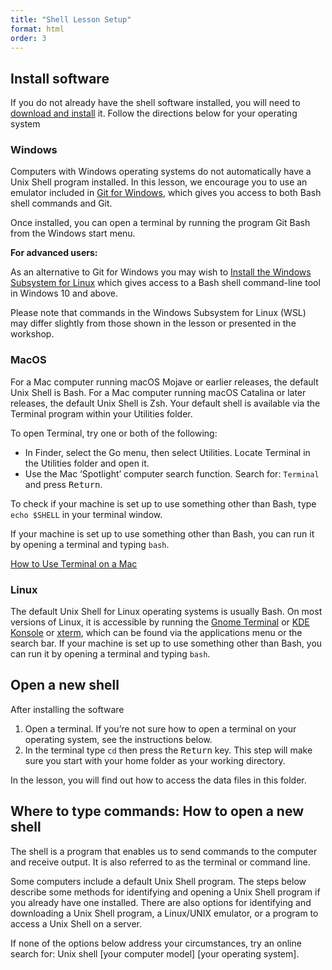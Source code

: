 ```yaml
---
title: "Shell Lesson Setup"
format: html
order: 3
---
```



## Install software

If you do not already have the shell software installed, you will need to
[download and install][install_shell] it. Follow the directions below for your operating system

::: {.callout-note appearance="simple" collapse="true"}

### Windows {#windows}
Computers with Windows operating systems do not automatically have a Unix Shell program
installed.
In this lesson, we encourage you to use an emulator included in [Git for Windows][install_shell],
which gives you access to both Bash shell commands and Git.

Once installed, you can open a terminal by running the program Git Bash from the Windows start
menu.

**For advanced users:**

As an alternative to Git for Windows you may wish to [Install the Windows Subsystem for Linux][wsl]
which gives access to a Bash shell command-line tool in Windows 10 and above.

Please note that commands in the Windows Subsystem for Linux (WSL) may differ slightly
from those shown in the lesson or presented in the workshop.

:::

::: {.callout-note appearance="simple" collapse="true"}

### MacOS {#macos}

For a Mac computer running macOS Mojave or earlier releases, the default Unix Shell is Bash.
For a Mac computer running macOS Catalina or later releases, the default Unix Shell is Zsh.
Your default shell is available via the Terminal program within your Utilities folder.

To open Terminal, try one or both of the following:

- In Finder, select the Go menu, then select Utilities.
  Locate Terminal in the Utilities folder and open it.
- Use the Mac 'Spotlight' computer search function.
  Search for: `Terminal` and press <kbd>Return</kbd>.

To check if your machine is set up to use something other than Bash,
type `echo $SHELL` in your terminal window.

If your machine is set up to use something other than Bash,
you can run it by opening a terminal and typing `bash`.

[How to Use Terminal on a Mac][mac-terminal]

:::

::: {.callout-note appearance="simple" collapse="true"}

### Linux {#linux}

The default Unix Shell for Linux operating systems is usually Bash.
On most versions of Linux, it is accessible by running the
[Gnome Terminal][gnome-terminal] or [KDE Konsole][kde-konsole] or [xterm],
which can be found via the applications menu or the search bar.
If your machine is set up to use something other than Bash,
you can run it by opening a terminal and typing `bash`.

:::


## Open a new shell

After installing the software

1. Open a terminal.
  If you're not sure how to open a terminal on your operating system, see the instructions below.
2. In the terminal type `cd` then press the <kbd>Return</kbd> key.
  This step will make sure you start with your home folder as your working directory.

In the lesson, you will find out how to access the data files in this folder.

## Where to type commands: How to open a new shell

The shell is a program that enables us to send commands to the computer and receive output.
It is also referred to as the terminal or command line.

Some computers include a default Unix Shell program.
The steps below describe some methods for identifying and opening
a Unix Shell program if you already have one installed.
There are also options for identifying and downloading a Unix Shell program,
a Linux/UNIX emulator, or a program to access a Unix Shell on a server.

If none of the options below address your circumstances,
try an online search for: Unix shell [your computer model] [your operating system].



[install_shell]: https://carpentries.github.io/workshop-template/install_instructions/#shell
[wsl]: https://learn.microsoft.com/en-us/windows/wsl/install
[mac-terminal]: https://www.macworld.co.uk/feature/mac-software/how-use-terminal-on-mac-3608274/
[gnome-terminal]: https://help.gnome.org/users/gnome-terminal/stable/
[kde-konsole]: https://konsole.kde.org/
[xterm]: https://en.wikipedia.org/wiki/Xterm



